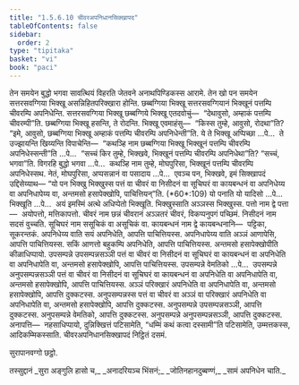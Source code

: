 ```yaml
---
title: "1.5.6.10 चीवरअपनिधानसिक्खापद"
tableOfContents: false
sidebar:
  order: 2
type: "tipitaka"
basket: "vi"
book: "paci"
---
```



<DynamicBreadcrumb />

<Division number="377" book="paci">

<Paragraph number="1152" book="paci">
तेन समयेन बुद्धो भगवा सावत्थियं विहरति जेतवने अनाथपिण्डिकस्स आरामे. तेन खो पन समयेन सत्तरसवग्गिया भिक्खू असन्निहितपरिक्खारा होन्ति. छब्बग्गिया भिक्खू सत्तरसवग्गियानं भिक्खूनं पत्तम्पि चीवरम्पि अपनिधेन्ति. सत्तरसवग्गिया भिक्खू छब्बग्गिये भिक्खू एतदवोचुं—  “देथावुसो, अम्हाकं पत्तम्पि चीवरम्पी”ति. छब्बग्गिया भिक्खू हसन्ति, ते रोदन्ति. भिक्खू एवमाहंसु—  “किस्स तुम्हे, आवुसो, रोदथा”ति? “इमे, आवुसो, छब्बग्गिया भिक्खू अम्हाकं पत्तम्पि चीवरम्पि अपनिधेन्ती”ति.
</Paragraph>

<Paragraph number="1153" book="paci">
ये ते भिक्खू अप्पिच्छा …पे…  ते उज्झायन्ति खिय्यन्ति विपाचेन्ति—  “कथञ्हि नाम छब्बग्गिया भिक्खू भिक्खूनं पत्तम्पि चीवरम्पि अपनिधेस्सन्ती”ति …पे…  “सच्चं किर तुम्हे, भिक्खवे, भिक्खूनं पत्तम्पि चीवरम्पि अपनिधेथा”ति? “सच्चं, भगवा”ति. विगरहि बुद्धो भगवा …पे…  कथञ्हि नाम तुम्हे, मोघपुरिसा, भिक्खूनं पत्तम्पि चीवरम्पि अपनिधेस्सथ. नेतं, मोघपुरिसा, अप्पसन्नानं वा पसादाय …पे…  एवञ्च पन, भिक्खवे, इमं सिक्खापदं उद्दिसेय्याथ—
</Paragraph>

</Division>
<Division number="378" book="paci">

<Paragraph number="1154" book="paci">
<Emphasis>“यो पन भिक्खु भिक्खुस्स पत्तं वा चीवरं वा निसीदनं वा सूचिघरं वा कायबन्धनं वा अपनिधेय्य वा अपनिधापेय्य वा, अन्तमसो हसापेक्खोपि, पाचित्तियन्”</Emphasis>ति. (*60*:<Emphasis>109</Emphasis>)
</Paragraph>

</Division>
<Division number="379" book="paci">

<Paragraph number="1155" book="paci">
<Emphasis>यो पना</Emphasis>ति यो यादिसो …पे…  <Emphasis>भिक्खू</Emphasis>ति …पे…  अयं इमस्मिं अत्थे अधिप्पेतो भिक्खूति.
</Paragraph>

<Paragraph number="1156" book="paci">
<Emphasis>भिक्खुस्सा</Emphasis>ति अञ्ञस्स भिक्खुस्स.
</Paragraph>

<Paragraph number="1157" book="paci">
<Emphasis>पत्तो</Emphasis> नाम द्वे पत्ता—  अयोपत्तो, मत्तिकापत्तो.
</Paragraph>

<Paragraph number="1158" book="paci">
<Emphasis>चीवरं</Emphasis> नाम छन्नं चीवरानं अञ्ञतरं चीवरं, विकप्पनुपगं पच्छिमं.
</Paragraph>

<Paragraph number="1159" book="paci">
<Emphasis>निसीदनं</Emphasis> नाम सदसं वुच्चति.
</Paragraph>

<Paragraph number="1160" book="paci">
<Emphasis>सूचिघरं</Emphasis> नाम ससूचिकं वा असूचिकं वा.
</Paragraph>

<Paragraph number="1161" book="paci">
<Emphasis>कायबन्धनं</Emphasis> नाम द्वे कायबन्धनानि—  पट्टिका, सूकरन्तकं.
</Paragraph>

<Paragraph number="1162" book="paci">
<Emphasis>अपनिधेय्य वा</Emphasis>ति सयं अपनिधेति, आपत्ति पाचित्तियस्स.
</Paragraph>

<Paragraph number="1163" book="paci">
<Emphasis>अपनिधापेय्य वा</Emphasis>ति अञ्ञं आणापेसि, आपत्ति पाचित्तियस्स. सकिं आणत्तो बहुकम्पि अपनिधेति, आपत्ति पाचित्तियस्स.
</Paragraph>

<Paragraph number="1164" book="paci">
<Emphasis>अन्तमसो हसापेक्खोपी</Emphasis>ति कीळाधिप्पायो.
</Paragraph>

</Division>
<Division number="380" book="paci">

<Paragraph number="1165" book="paci">
उपसम्पन्ने उपसम्पन्नसञ्ञी पत्तं वा चीवरं वा निसीदनं वा सूचिघरं वा कायबन्धनं वा अपनिधेति वा अपनिधापेति वा, अन्तमसो हसापेक्खोपि, आपत्ति पाचित्तियस्स. उपसम्पन्ने वेमतिको …पे…  उपसम्पन्ने अनुपसम्पन्नसञ्ञी पत्तं वा चीवरं वा निसीदनं वा सूचिघरं वा कायबन्धनं वा अपनिधेति वा अपनिधापेति वा, अन्तमसो हसापेक्खोपि, आपत्ति पाचित्तियस्स.
</Paragraph>

<Paragraph number="1166" book="paci">
अञ्ञं परिक्खारं अपनिधेति वा अपनिधापेति वा, अन्तमसो हसापेक्खोपि, आपत्ति दुक्कटस्स. अनुपसम्पन्नस्स पत्तं वा चीवरं वा अञ्ञं वा परिक्खारं अपनिधेति वा अपनिधापेति वा, अन्तमसो हसापेक्खोपि, आपत्ति दुक्कटस्स. अनुपसम्पन्ने उपसम्पन्नसञ्ञी, आपत्ति दुक्कटस्स. अनुपसम्पन्ने वेमतिको, आपत्ति दुक्कटस्स. अनुपसम्पन्ने अनुपसम्पन्नसञ्ञी, आपत्ति दुक्कटस्स.
</Paragraph>

</Division>
<Division number="381" book="paci">

<Paragraph number="1167" book="paci">
अनापत्ति—  नहसाधिप्पायो, दुन्निक्खित्तं पटिसामेति, “धम्मिं कथं कत्वा दस्सामी”ति पटिसामेति, उम्मत्तकस्स, आदिकम्मिकस्साति.

</Paragraph>
</Division>

<Paragraph number="1168" type="center" book="paci">
चीवरअपनिधानसिक्खापदं निट्ठितं दसमं.

  
सुरापानवग्गो छट्ठो.



</Paragraph>

<Paragraph number="1169" type="center" book="paci">
तस्सुद्दानं


</Paragraph>

<Paragraph number="1170" type="verses" book="paci">
_सुरा अङ्गुलि हासो च,_  
_अनादरियञ्च भिंसनं;_  
_जोतिनहानदुब्बण्णं,_  
_सामं अपनिधेन चाति._
</Paragraph>